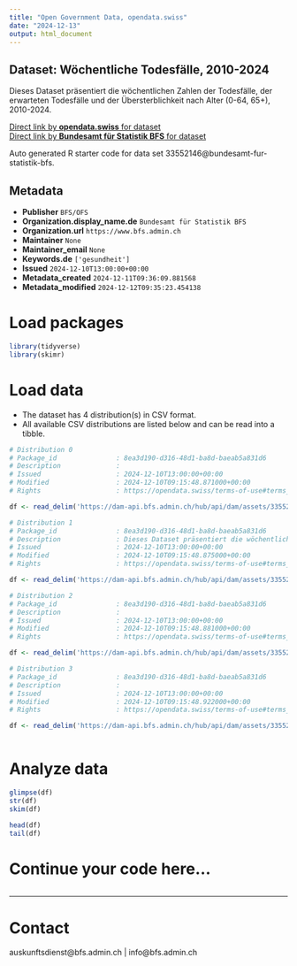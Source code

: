 ```yaml
---
title: "Open Government Data, opendata.swiss"
date: "2024-12-13"
output: html_document
---
```


## Dataset: Wöchentliche Todesfälle, 2010-2024

Dieses Dataset präsentiert die wöchentlichen Zahlen der Todesfälle, der erwarteten Todesfälle und der Übersterblichkeit nach Alter (0-64, 65+), 2010-2024.

[Direct link by **opendata.swiss** for dataset](https://opendata.swiss/de/dataset/wochentliche-todesfalle-2010-2024)<br>
[Direct link by **Bundesamt für Statistik BFS** for dataset](https://www.bfs.admin.ch/asset/de/ts-d-14.03.04.03-wr)

Auto generated R starter code for data set 33552146@bundesamt-fur-statistik-bfs.

## Metadata

- **Publisher** `BFS/OFS`
- **Organization.display_name.de** `Bundesamt für Statistik BFS`
- **Organization.url** `https://www.bfs.admin.ch`
- **Maintainer** `None`
- **Maintainer_email** `None`
- **Keywords.de** `['gesundheit']`
- **Issued** `2024-12-10T13:00:00+00:00`
- **Metadata_created** `2024-12-11T09:36:09.881568`
- **Metadata_modified** `2024-12-12T09:35:23.454138`


# Load packages

```r

library(tidyverse)
library(skimr)

```

# Load data

-   The dataset has 4 distribution(s) in CSV format.
-   All available CSV distributions are listed below and can be read into a tibble.

```r

# Distribution 0
# Package_id               : 8ea3d190-d316-48d1-ba8d-baeab5a831d6
# Description              : 
# Issued                   : 2024-12-10T13:00:00+00:00
# Modified                 : 2024-12-10T09:15:48.871000+00:00
# Rights                   : https://opendata.swiss/terms-of-use#terms_by_ask

df <- read_delim('https://dam-api.bfs.admin.ch/hub/api/dam/assets/33552161/master')

# Distribution 1
# Package_id               : 8ea3d190-d316-48d1-ba8d-baeab5a831d6
# Description              : Dieses Dataset präsentiert die wöchentlichen Zahlen der Todesfälle, der erwarteten Todesfälle und der Übersterblichkeit nach Alter (0-64, 65+), 2010-2024.
# Issued                   : 2024-12-10T13:00:00+00:00
# Modified                 : 2024-12-10T09:15:48.875000+00:00
# Rights                   : https://opendata.swiss/terms-of-use#terms_by_ask

df <- read_delim('https://dam-api.bfs.admin.ch/hub/api/dam/assets/33552173/master')

# Distribution 2
# Package_id               : 8ea3d190-d316-48d1-ba8d-baeab5a831d6
# Description              : 
# Issued                   : 2024-12-10T13:00:00+00:00
# Modified                 : 2024-12-10T09:15:48.881000+00:00
# Rights                   : https://opendata.swiss/terms-of-use#terms_by_ask

df <- read_delim('https://dam-api.bfs.admin.ch/hub/api/dam/assets/33552167/master')

# Distribution 3
# Package_id               : 8ea3d190-d316-48d1-ba8d-baeab5a831d6
# Description              : 
# Issued                   : 2024-12-10T13:00:00+00:00
# Modified                 : 2024-12-10T09:15:48.922000+00:00
# Rights                   : https://opendata.swiss/terms-of-use#terms_by_ask

df <- read_delim('https://dam-api.bfs.admin.ch/hub/api/dam/assets/33552158/master')



```

# Analyze data

```r

glimpse(df)
str(df)
skim(df)

head(df)
tail(df)

```

# Continue your code here...

```r

```

------------------------------------------------------------------------

# Contact

auskunftsdienst@bfs.admin.ch | info@bfs.admin.ch
